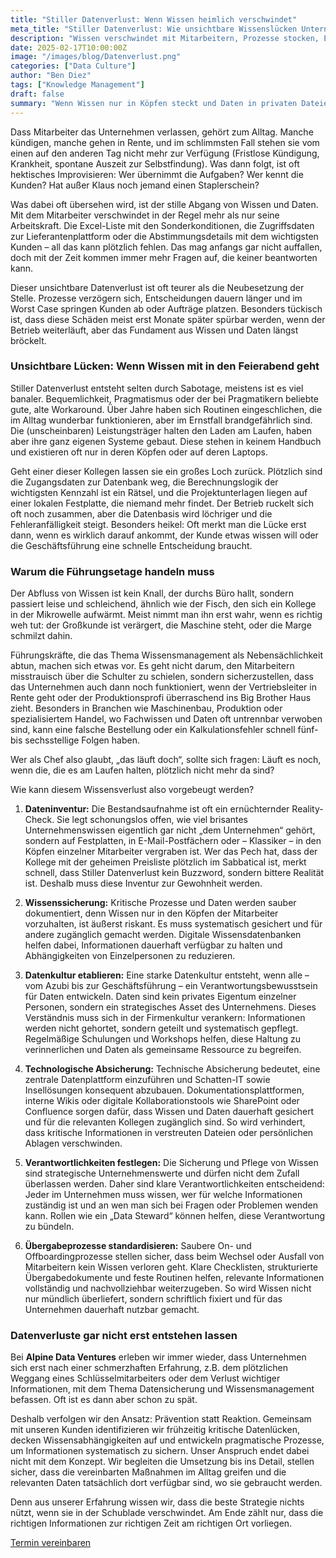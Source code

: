 ```yaml
---
title: "Stiller Datenverlust: Wenn Wissen heimlich verschwindet"
meta_title: "Stiller Datenverlust: Wie unsichtbare Wissenslücken Unternehmen gefährden"
description: "Wissen verschwindet mit Mitarbeitern, Prozesse stocken, Entscheidungen verzögern sich. Wie Sie Ihre kritischen Daten sichern können."
date: 2025-02-17T10:00:00Z
image: "/images/blog/Datenverlust.png"
categories: ["Data Culture"]
author: "Ben Diez"
tags: ["Knowledge Management"]
draft: false
summary: "Wenn Wissen nur in Köpfen steckt und Daten in privaten Dateien schlummern, drohen teure Lücken. Wie Firmen ihr Unternehmenswissen sichern, bevor es unbemerkt verschwindet."
---
```


Dass Mitarbeiter das Unternehmen verlassen, gehört zum Alltag. Manche kündigen, manche gehen in Rente, und im schlimmsten Fall stehen sie vom einen auf den anderen Tag nicht mehr zur Verfügung (Fristlose Kündigung, Krankheit, spontane Auszeit zur Selbstfindung). Was dann folgt, ist oft hektisches Improvisieren: Wer übernimmt die Aufgaben? Wer kennt die Kunden? Hat außer Klaus noch jemand einen Staplerschein?

Was dabei oft übersehen wird, ist der stille Abgang von Wissen und Daten. Mit dem Mitarbeiter verschwindet in der Regel mehr als nur seine Arbeitskraft. Die Excel-Liste mit den Sonderkonditionen, die Zugriffsdaten zur Lieferantenplattform oder die Abstimmungsdetails mit dem wichtigsten Kunden – all das kann plötzlich fehlen. Das mag anfangs gar nicht auffallen, doch mit der Zeit kommen immer mehr Fragen auf, die keiner beantworten kann.

Dieser unsichtbare Datenverlust ist oft teurer als die Neubesetzung der Stelle. Prozesse verzögern sich, Entscheidungen dauern länger und im Worst Case springen Kunden ab oder Aufträge platzen. Besonders tückisch ist, dass diese Schäden meist erst Monate später spürbar werden, wenn der Betrieb weiterläuft, aber das Fundament aus Wissen und Daten längst bröckelt.

### Unsichtbare Lücken: Wenn Wissen mit in den Feierabend geht

Stiller Datenverlust entsteht selten durch Sabotage, meistens ist es viel banaler. Bequemlichkeit, Pragmatismus oder der bei Pragmatikern beliebte gute, alte Workaround. Über Jahre haben sich Routinen eingeschlichen, die im Alltag wunderbar funktionieren, aber im Ernstfall brandgefährlich sind. Die (unscheinbaren) Leistungsträger halten den Laden am Laufen, haben aber ihre ganz eigenen Systeme gebaut. Diese stehen in keinem Handbuch und existieren oft nur in deren Köpfen oder auf deren Laptops.

Geht einer dieser Kollegen lassen sie ein großes Loch zurück. Plötzlich sind die Zugangsdaten zur Datenbank weg, die Berechnungslogik der wichtigsten Kennzahl ist ein Rätsel, und die Projektunterlagen liegen auf einer lokalen Festplatte, die niemand mehr findet. Der Betrieb ruckelt sich oft noch zusammen, aber die Datenbasis wird löchriger und die Fehleranfälligkeit steigt. Besonders heikel: Oft merkt man die Lücke erst dann, wenn es wirklich darauf ankommt, der Kunde etwas wissen will oder die Geschäftsführung eine schnelle Entscheidung braucht.

### Warum die Führungsetage handeln muss

Der Abfluss von Wissen ist kein Knall, der durchs Büro hallt, sondern passiert leise und schleichend, ähnlich wie der Fisch, den sich ein Kollege in der Mikrowelle aufwärmt. Meist nimmt man ihn erst wahr, wenn es richtig weh tut: der Großkunde ist verärgert, die Maschine steht, oder die Marge schmilzt dahin.

Führungskräfte, die das Thema Wissensmanagement als Nebensächlichkeit abtun, machen sich etwas vor. Es geht nicht darum, den Mitarbeitern misstrauisch über die Schulter zu schielen, sondern sicherzustellen, dass das Unternehmen auch dann noch funktioniert, wenn der Vertriebsleiter in Rente geht oder der Produktionsprofi überraschend ins Big Brother Haus zieht. Besonders in Branchen wie Maschinenbau, Produktion oder spezialisiertem Handel, wo Fachwissen und Daten oft untrennbar verwoben sind, kann eine falsche Bestellung oder ein Kalkulationsfehler schnell fünf- bis sechsstellige Folgen haben.

Wer als Chef also glaubt, „das läuft doch“, sollte sich fragen: Läuft es noch, wenn die, die es am Laufen halten, plötzlich nicht mehr da sind?

Wie kann diesem Wissensverlust also vorgebeugt werden?

1.	**Dateninventur:** Die Bestandsaufnahme ist oft ein ernüchternder Reality-Check. Sie legt schonungslos offen, wie viel brisantes Unternehmenswissen eigentlich gar nicht „dem Unternehmen“ gehört, sondern auf Festplatten, in E-Mail-Postfächern oder – Klassiker – in den Köpfen einzelner Mitarbeiter vergraben ist. Wer das Pech hat, dass der Kollege mit der geheimen Preisliste plötzlich im Sabbatical ist, merkt schnell, dass Stiller Datenverlust kein Buzzword, sondern bittere Realität ist. Deshalb muss diese Inventur zur Gewohnheit werden.

2.	**Wissenssicherung:** Kritische Prozesse und Daten werden sauber dokumentiert, denn Wissen nur in den Köpfen der Mitarbeiter vorzuhalten, ist äußerst riskant. Es muss systematisch gesichert und für andere zugänglich gemacht werden. Digitale Wissensdatenbanken helfen dabei, Informationen dauerhaft verfügbar zu halten und Abhängigkeiten von Einzelpersonen zu reduzieren.

3.	**Datenkultur etablieren:** Eine starke Datenkultur entsteht, wenn alle – vom Azubi bis zur Geschäftsführung – ein Verantwortungsbewusstsein für Daten entwickeln. Daten sind kein privates Eigentum einzelner Personen, sondern ein strategisches Asset des Unternehmens. Dieses Verständnis muss sich in der Firmenkultur verankern: Informationen werden nicht gehortet, sondern geteilt und systematisch gepflegt. Regelmäßige Schulungen und Workshops helfen, diese Haltung zu verinnerlichen und Daten als gemeinsame Ressource zu begreifen.

4.	**Technologische Absicherung:** Technische Absicherung bedeutet, eine zentrale Datenplattform einzuführen und Schatten-IT sowie Insellösungen konsequent abzubauen. Dokumentationsplattformen, interne Wikis oder digitale Kollaborationstools wie SharePoint oder Confluence sorgen dafür, dass Wissen und Daten dauerhaft gesichert und für die relevanten Kollegen zugänglich sind. So wird verhindert, dass kritische Informationen in verstreuten Dateien oder persönlichen Ablagen verschwinden.

5.	**Verantwortlichkeiten festlegen:** Die Sicherung und Pflege von Wissen sind strategische Unternehmenswerte und dürfen nicht dem Zufall überlassen werden. Daher sind klare Verantwortlichkeiten entscheidend: Jeder im Unternehmen muss wissen, wer für welche Informationen zuständig ist und an wen man sich bei Fragen oder Problemen wenden kann. Rollen wie ein „Data Steward“ können helfen, diese Verantwortung zu bündeln.

6.	**Übergabeprozesse standardisieren:** Saubere On- und Offboardingprozesse stellen sicher, dass beim Wechsel oder Ausfall von Mitarbeitern kein Wissen verloren geht. Klare Checklisten, strukturierte Übergabedokumente und feste Routinen helfen, relevante Informationen vollständig und nachvollziehbar weiterzugeben. So wird Wissen nicht nur mündlich überliefert, sondern schriftlich fixiert und für das Unternehmen dauerhaft nutzbar gemacht.

### Datenverluste gar nicht erst entstehen lassen

Bei **Alpine Data Ventures** erleben wir immer wieder, dass Unternehmen sich erst nach einer schmerzhaften Erfahrung, z.B. dem plötzlichen Weggang eines Schlüsselmitarbeiters oder dem Verlust wichtiger Informationen, mit dem Thema Datensicherung und Wissensmanagement befassen. Oft ist es dann aber schon zu spät.

Deshalb verfolgen wir den Ansatz: Prävention statt Reaktion. Gemeinsam mit unseren Kunden identifizieren wir frühzeitig kritische Datenlücken, decken Wissensabhängigkeiten auf und entwickeln pragmatische Prozesse, um Informationen systematisch zu sichern. Unser Anspruch endet dabei nicht mit dem Konzept. Wir begleiten die Umsetzung bis ins Detail, stellen sicher, dass die vereinbarten Maßnahmen im Alltag greifen und die relevanten Daten tatsächlich dort verfügbar sind, wo sie gebraucht werden.

Denn aus unserer Erfahrung wissen wir, dass die beste Strategie nichts nützt, wenn sie in der Schublade verschwindet. Am Ende zählt nur, dass die richtigen Informationen zur richtigen Zeit am richtigen Ort vorliegen.

<div class="col-12 flex justify-center">
  <a class="btn btn-adv" href="https://calendly.com/andreas-klostermann-alpinedata/ersttermin">Termin vereinbaren</a>
</div>
